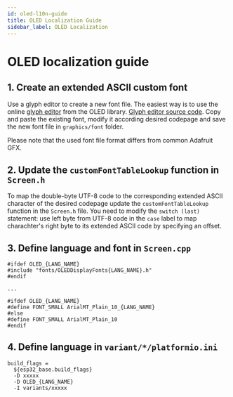 ```yaml
---
id: oled-l10n-guide
title: OLED Localization Guide
sidebar_label: OLED Localization
---
```


# OLED localization guide

## 1. Create an extended ASCII custom font
Use a glyph editor to create a new font file. The easiest way is to use the online [glyph editor][glyphEditor] from the OLED library. [Glyph editor source code][glyphEditorSource]. Copy and paste the existing font, modify it according desired codepage and save the new font file in `graphics/font` folder.

Please note that the used font file format differs from common Adafruit GFX.

## 2. Update the `customFontTableLookup` function in `Screen.h`
To map the double-byte UTF-8 code to the corresponding extended ASCII character of the desired codepage update the `customFontTableLookup` function in the `Screen.h` file. You need to modify the `switch (last)` statement: use left byte from UTF-8 code in the `case` label to map charachter's right byte to its extended ASCII code by specifying an offset.

## 3. Define language and font in `Screen.cpp`
```
#ifdef OLED_{LANG_NAME}
#include "fonts/OLEDDisplayFonts{LANG_NAME}.h"
#endif

...

#ifdef OLED_{LANG_NAME}
#define FONT_SMALL ArialMT_Plain_10_{LANG_NAME}
#else
#define FONT_SMALL ArialMT_Plain_10
#endif
```

## 4. Define language in `variant/*/platformio.ini`
```
build_flags =
  ${esp32_base.build_flags}
  -D xxxxx
  -D OLED_{LANG_NAME}
  -I variants/xxxxx
```

   [glyphEditor]: <https://rawgit.com/ThingPulse/esp8266-oled-ssd1306/master/resources/glyphEditor.html>
   [glyphEditorSource]: <https://github.com/ThingPulse/esp8266-oled-ssd1306/tree/master/resources>
